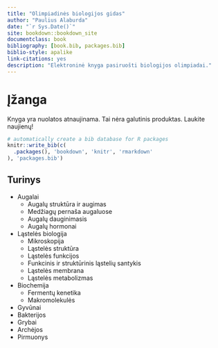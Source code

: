 ```yaml
--- 
title: "Olimpiadinės biologijos gidas"
author: "Paulius Alaburda"
date: "`r Sys.Date()`"
site: bookdown::bookdown_site
documentclass: book
bibliography: [book.bib, packages.bib]
biblio-style: apalike
link-citations: yes
description: "Elektroninė knyga pasiruošti biologijos olimpiadai."
---
```


# Įžanga

Knyga yra nuolatos atnaujinama. Tai nėra galutinis produktas. Laukite naujienų!

```r
# automatically create a bib database for R packages
knitr::write_bib(c(
  .packages(), 'bookdown', 'knitr', 'rmarkdown'
), 'packages.bib')
```

## Turinys

* Augalai
  * Augalų struktūra ir augimas
  * Medžiagų pernaša augaluose
  * Augalų dauginimasis
  * Augalų hormonai
* Ląstelės biologija
  * Mikroskopija
  * Ląstelės struktūra
  * Ląstelės funkcijos
  * Funkcinis ir struktūrinis ląstelių santykis
  * Ląstelės membrana
  * Ląstelės metabolizmas
* Biochemija
  * Fermentų kenetika
  * Makromolekulės
* Gyvūnai
* Bakterijos
* Grybai
* Archėjos
* Pirmuonys
  
  
  
  
  
  
  